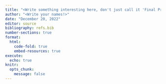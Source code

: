 ```yaml
---
title: "<Write something interesting here, don't just call it 'Final Project'!!>"
author: "<Write your names!>"
date: "December 20, 2022"
editor: source
bibliography: refs.bib
number-sections: true
format: 
  html:
    code-fold: true
    embed-resources: true
execute: 
  echo: true
knitr:
  opts_chunk: 
    message: false
---
```

